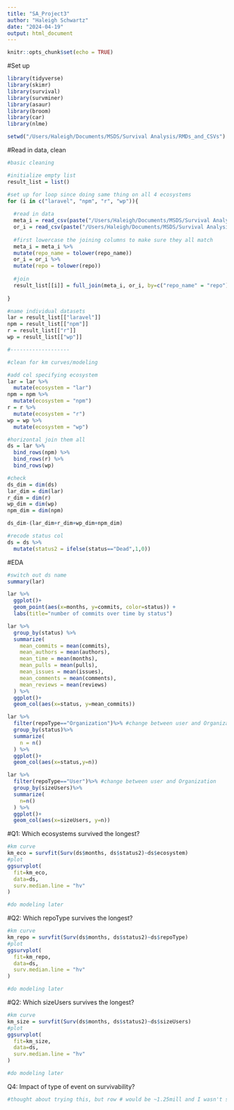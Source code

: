 ```yaml
---
title: "SA_Project3"
author: "Haleigh Schwartz"
date: "2024-04-19"
output: html_document
---
```


```r
knitr::opts_chunk$set(echo = TRUE)
```

#Set up
```r
library(tidyverse)
library(skimr)
library(survival)
library(survminer)
library(asaur)
library(broom) 
library(car)
library(nlme)

setwd("/Users/Haleigh/Documents/MSDS/Survival Analysis/RMDs_and_CSVs")

```

#Read in data, clean
```r
#basic cleaning

#initialize empty list
result_list = list()

#set up for loop since doing same thing on all 4 ecosystems
for (i in c("laravel", "npm", "r", "wp")){
  
  #read in data
  meta_i = read_csv(paste("/Users/Haleigh/Documents/MSDS/Survival Analysis/githubSurvival/data/metadata-",i,".csv",sep=""))
  or_i = read_csv(paste("/Users/Haleigh/Documents/MSDS/Survival Analysis/githubSurvival/data/oracle-",i,".csv",sep=""))
  
  #first lowercase the joining columns to make sure they all match
  meta_i = meta_i %>%
  mutate(repo_name = tolower(repo_name))
  or_i = or_i %>%
  mutate(repo = tolower(repo))
  
  #join
  result_list[[i]] = full_join(meta_i, or_i, by=c("repo_name" = "repo"))
  
}

#name individual datasets
lar = result_list[["laravel"]]
npm = result_list[["npm"]]
r = result_list[["r"]]
wp = result_list[["wp"]]

#-------------------

#clean for km curves/modeling 

#add col specifying ecosystem
lar = lar %>%
  mutate(ecosystem = "lar")
npm = npm %>%
  mutate(ecosystem = "npm")
r = r %>%
  mutate(ecosystem = "r")
wp = wp %>%
  mutate(ecosystem = "wp")

#horizontal join them all
ds = lar %>%
  bind_rows(npm) %>%
  bind_rows(r) %>%
  bind_rows(wp)

#check
ds_dim = dim(ds)
lar_dim = dim(lar)
r_dim = dim(r)
wp_dim = dim(wp)
npm_dim = dim(npm)

ds_dim-(lar_dim+r_dim+wp_dim+npm_dim)

#recode status col 
ds = ds %>%
  mutate(status2 = ifelse(status=="Dead",1,0))

```

#EDA
```r
#switch out ds name
summary(lar)

lar %>%
  ggplot()+
  geom_point(aes(x=months, y=commits, color=status)) +
  labs(title="number of commits over time by status")

lar %>%
  group_by(status) %>%
  summarize(
    mean_commits = mean(commits),
    mean_authors = mean(authors),
    mean_time = mean(months),
    mean_pulls = mean(pulls),
    mean_issues = mean(issues),
    mean_comments = mean(comments),
    mean_reviews = mean(reviews)
  ) %>%
  ggplot()+
  geom_col(aes(x=status, y=mean_commits))

lar %>%
  filter(repoType=="Organization")%>% #change between user and Organization
  group_by(status)%>%
  summarize(
    n = n()
  ) %>%
  ggplot()+
  geom_col(aes(x=status,y=n))

lar %>%
  filter(repoType=="User")%>% #change between user and Organization
  group_by(sizeUsers)%>%
  summarize(
    n=n()
  ) %>%
  ggplot()+
  geom_col(aes(x=sizeUsers, y=n))

```
#Q1: Which ecosystems survived the longest?
```r
#km curve
km_eco = survfit(Surv(ds$months, ds$status2)~ds$ecosystem)
#plot
ggsurvplot(
  fit=km_eco,
  data=ds,
  surv.median.line = "hv" 
)

#do modeling later
```


#Q2: Which repoType survives the longest?
```r

#km curve
km_repo = survfit(Surv(ds$months, ds$status2)~ds$repoType)
#plot
ggsurvplot(
  fit=km_repo,
  data=ds,
  surv.median.line = "hv" 
)

#do modeling later

```

#Q2: Which sizeUsers survives the longest?
```r

#km curve
km_size = survfit(Surv(ds$months, ds$status2)~ds$sizeUsers)
#plot
ggsurvplot(
  fit=km_size,
  data=ds,
  surv.median.line = "hv" 
)

#do modeling later

```

Q4: Impact of type of event on survivability?
```r
#thought about trying this, but row # would be ~1.25mill and I wasn't sure my computers ram could handle it haha
```
















